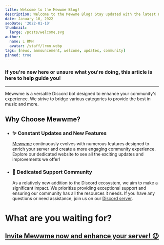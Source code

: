 ```yaml
---
title: Welcome to the Mewwme Blog!
description: Welcome to the Mewwme Blog! Stay updated with the latest news, updates, and features about Mewwme.
date: January 10, 2022
seoDate: '2022-01-10'
thumbnail:
  large: /posts/welcome.svg
author:
  name: L RMN
  avatar: /staff/lrmn.webp
tags: [news, announcement, welcome, updates, community]
pinned: true
---
```


### If you're new here or unsure what you're doing, this article is here to help guide you!

---

Mewwme is a versatile Discord bot designed to enhance your community's experience. We strive to bridge various categories to provide the best in music and more.

## Why Choose Mewwme?

- ### ✨ **Constant Updates and New Features**

  [Mewwme](https://meww.me/invite) continuously evolves with numerous features designed to enrich your server and create a more engaging community experience. Explore our dedicated website to see all the exciting updates and improvements we offer!

- ### 👋 **Dedicated Support Community**

  As a relatively new addition to the Discord ecosystem, we aim to make a significant impact. We prioritize providing exceptional support and ensuring our community has all the resources it needs. If you have any questions or need assistance, join us on our [Discord server](https://meww.me/support).

# What are you waiting for?

## [Invite Mewwme now and enhance your server! 😉](https://meww.me/invite)
